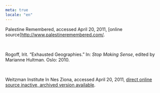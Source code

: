 ```yaml
---
meta: true
locale: "en"
---
```


Palestine Remembered, accessed April 20, 2011, [online source]http://www.palestineremembered.com/.

<br />

Rogoff, Irit. “Exhausted Geographies.” In: *Stop Making Sense*, edited by Marianne Hultman. Oslo: 2010.

<br />

Weitzman Institute In Nes Ziona, accessed April 20, 2011, [direct online source inactive, archived version available](https://web.archive.org/web/20110618204131/http://www.beer-ness.co.il/).